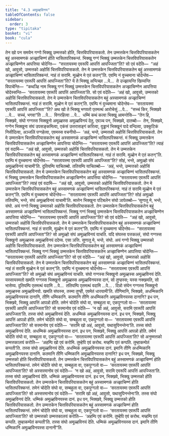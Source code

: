 ```yaml
---
title: "4.3 अमूळ्हविनय"
tableOfContents: false
sidebar:
  order: 3
type: "tipitaka"
basket: "vi"
book: "cula"
---
```



<DynamicBreadcrumb />

<Division number="196" book="cula">

<Paragraph number="827" book="cula">
तेन खो पन समयेन गग्गो भिक्खु उम्मत्तको होति, चित्तविपरियासकतो. तेन उम्मत्तकेन चित्तविपरियासकतेन बहुं अस्सामणकं अज्झाचिण्णं होति भासितपरिक्कन्तं. भिक्खू गग्गं भिक्खुं उम्मत्तकेन चित्तविपरियासकतेन अज्झाचिण्णेन आपत्तिया चोदेन्ति—  “सरतायस्मा एवरूपिं आपत्तिं आपज्जिता”ति? सो एवं वदेति—  “अहं खो, आवुसो, उम्मत्तको अहोसिं चित्तविपरियासकतो. तेन मे उम्मत्तकेन चित्तविपरियासकतेन बहुं अस्सामणकं अज्झाचिण्णं भासितपरिक्कन्तं. नाहं तं सरामि. मूळ्हेन मे एतं कतन्”ति. एवम्पि नं वुच्चमाना चोदेन्तेव—  “सरतायस्मा एवरूपिं आपत्तिं आपज्जिता”ति? ये ते भिक्खू अप्पिच्छा …पे…  ते उज्झायन्ति खिय्यन्ति विपाचेन्ति—  “कथञ्हि नाम भिक्खू गग्गं भिक्खुं उम्मत्तकेन चित्तविपरियासकतेन अज्झाचिण्णेन आपत्तिया चोदेस्सन्ति—  ‘सरतायस्मा एवरूपिं आपत्तिं आपज्जिता’ति. सो एवं वदेति—  ‘अहं खो, आवुसो, उम्मत्तको अहोसिं चित्तविपरियासकतो. तेन मे उम्मत्तकेन चित्तविपरियासकतेन बहुं अस्सामणकं अज्झाचिण्णं भासितपरिक्कन्तं. नाहं तं सरामि. मूळ्हेन मे एतं कतन्’ति. एवम्पि नं वुच्चमाना चोदेन्तेव—  ‘सरतायस्मा एवरूपिं आपत्तिं आपज्जिता’”ति? अथ खो ते भिक्खू भगवतो एतमत्थं आरोचेसुं …पे…  “सच्चं किर, भिक्खवे …पे…  सच्चं, भगवा”ति …पे…  विगरहित्वा …पे…  धम्मिं कथं कत्वा भिक्खू आमन्तेसि—
</Paragraph>

<Paragraph number="828" book="cula">
“तेन हि, भिक्खवे, संघो गग्गस्स भिक्खुनो अमूळ्हस्स अमूळ्हविनयं देतु. एवञ्च पन, भिक्खवे, दातब्बो—  तेन, भिक्खवे, गग्गेन भिक्खुना संघं उपसङ्कमित्वा, एकंसं उत्तरासङ्गं करित्वा, वुड्ढानं भिक्खूनं पादे वन्दित्वा, उक्कुटिकं निसीदित्वा, अञ्जलिं पग्गहेत्वा, एवमस्स वचनीयो—  ‘अहं, भन्ते, उम्मत्तको अहोसिं चित्तविपरियासकतो. तेन मे उम्मत्तकेन चित्तविपरियासकतेन बहुं अस्सामणकं अज्झाचिण्णं भासितपरिक्कन्तं. मं भिक्खू उम्मत्तकेन चित्तविपरियासकतेन अज्झाचिण्णेन आपत्तिया चोदेन्ति—  “सरतायस्मा एवरूपिं आपत्तिं आपज्जिता”ति? त्याहं एवं वदामि—  “अहं खो, आवुसो, उम्मत्तको अहोसिं चित्तविपरियासकतो. तेन मे उम्मत्तकेन चित्तविपरियासकतेन बहुं अस्सामणकं अज्झाचिण्णं भासितपरिक्कन्तं. नाहं तं सरामि. मूळ्हेन मे एतं कतन्”ति. एवम्पि मं वुच्चमाना चोदेन्तेव—  “सरतायस्मा एवरूपिं आपत्तिं आपज्जिता”ति? सोहं, भन्ते, अमूळ्हो संघं अमूळ्हविनयं याचामी’ति. दुतियम्पि याचितब्बो. ततियम्पि याचितब्बो—  ‘अहं, भन्ते, उम्मत्तको अहोसिं चित्तविपरियासकतो. तेन मे उम्मत्तकेन चित्तविपरियासकतेन बहुं अस्सामणकं अज्झाचिण्णं भासितपरिक्कन्तं. मं भिक्खू उम्मत्तकेन चित्तविपरियासकतेन अज्झाचिण्णेन आपत्तिया चोदेन्ति—  “सरतायस्मा एवरूपिं आपत्तिं आपज्जिता”ति? त्याहं एवं वदामि—  “अहं खो, आवुसो, उम्मत्तको अहोसिं चित्तविपरियासकतो. तेन मे उम्मत्तकेन चित्तविपरियासकतेन बहुं अस्सामणकं अज्झाचिण्णं भासितपरिक्कन्तं. नाहं तं सरामि मूळ्हेन मे एतं कतन्”ति. एवम्पि मं वुच्चमाना चोदेन्तेव—  “सरतायस्मा एवरूपिं आपत्तिं आपज्जिता”ति? सोहं अमूळ्हो ततियम्पि, भन्ते, संघं अमूळ्हविनयं याचामी’ति. ब्यत्तेन भिक्खुना पटिबलेन संघो ञापेतब्बो—
</Paragraph>

</Division>
<Division number="197" book="cula">

<Paragraph number="829" book="cula">
‘सुणातु मे, भन्ते, संघो. अयं गग्गो भिक्खु उम्मत्तको अहोसि चित्तविपरियासकतो. तेन उम्मत्तकेन चित्तविपरियासकतेन बहुं अस्सामणकं अज्झाचिण्णं भासितपरिक्कन्तं. भिक्खू गग्गं भिक्खुं उम्मत्तकेन चित्तविपरियासकतेन अज्झाचिण्णेन आपत्तिया चोदेन्ति—  “सरतायस्मा एवरूपिं आपत्तिं आपज्जिता”ति? सो एवं वदेति—  “अहं खो, आवुसो, उम्मत्तको अहोसिं चित्तविपरियासकतो. तेन मे उम्मत्तकेन चित्तविपरियासकतेन बहुं अस्सामणकं अज्झाचिण्णं भासितपरिक्कन्तं. नाहं तं सरामि, मूळ्हेन मे एतं कतन्”ति. एवम्पि नं वुच्चमाना चोदेन्तेव—  “सरतायस्मा एवरूपिं आपत्तिं आपज्जिता”ति? सो अमूळ्हो संघं अमूळ्हविनयं याचति. यदि संघस्स पत्तकल्लं, संघो गग्गस्स भिक्खुनो अमूळ्हस्स अमूळ्हविनयं ददेय्य. एसा ञत्ति.
</Paragraph>

<Paragraph number="830" book="cula">
सुणातु मे, भन्ते, संघो. अयं गग्गो भिक्खु उम्मत्तको अहोसि चित्तविपरियासकतो. तेन उम्मत्तकेन चित्तविपरियासकतेन बहुं अस्सामणकं अज्झाचिण्णं भासितपरिक्कन्तं. भिक्खू गग्गं भिक्खुं उम्मत्तकेन चित्तविपरियासकतेन अज्झाचिण्णेन आपत्तिया चोदेन्ति—  “सरतायस्मा एवरूपिं आपत्तिं आपज्जिता”ति? सो एवं वदेति—  “अहं खो, आवुसो, उम्मत्तको अहोसिं चित्तविपरियासकतो. तेन मे उम्मत्तकेन चित्तविपरियासकतेन बहुं अस्सामणकं अज्झाचिण्णं भासितपरिक्कन्तं. नाहं तं सरामि मूळ्हेन मे एतं कतन्”ति. एवम्पि नं वुच्चमाना चोदेन्तेव—  “सरतायस्मा एवरूपिं आपत्तिं आपज्जिता”ति? सो अमूळ्हो संघं अमूळ्हविनयं याचति. संघो गग्गस्स भिक्खुनो अमूळ्हस्स अमूळ्हविनयं देति. यस्सायस्मतो खमति गग्गस्स भिक्खुनो अमूळ्हस्स अमूळ्हविनयस्स दानं, सो तुण्हस्स; यस्स नक्खमति, सो भासेय्य.
</Paragraph>

<Paragraph number="831" book="cula">
दुतियम्पि एतमत्थं वदामि …पे…  ततियम्पि एतमत्थं वदामि …पे… .
</Paragraph>

<Paragraph number="832" book="cula">
दिन्नो संघेन गग्गस्स भिक्खुनो अमूळ्हस्स अमूळ्हविनयो. खमति संघस्स, तस्मा तुण्ही, एवमेतं धारयामी’ति.
</Paragraph>

</Division>
<Division number="198" book="cula">

<Paragraph number="833" book="cula">
तीणिमानि, भिक्खवे, अधम्मिकानि अमूळ्हविनयस्स दानानि, तीणि धम्मिकानि. कतमानि तीणि अधम्मिकानि अमूळ्हविनयस्स दानानि?
</Paragraph>

<Paragraph number="834" book="cula">
इध पन, भिक्खवे, भिक्खु आपत्तिं आपन्नो होति. तमेनं चोदेति संघो वा, सम्बहुला वा, एकपुग्गलो वा—  ‘सरतायस्मा एवरूपिं आपत्तिं आपज्जिता’ति? सो सरमानोव एवं वदेति—  ‘न खो अहं, आवुसो, सरामि एवरूपिं आपत्तिं आपज्जिता’ति. तस्स संघो अमूळ्हविनयं देति. अधम्मिकं अमूळ्हविनयस्स दानं.
</Paragraph>

<Paragraph number="835" book="cula">
इध पन, भिक्खवे, भिक्खु आपत्तिं आपन्नो होति. तमेनं चोदेति संघो वा, सम्बहुला वा, एकपुग्गलो वा—  ‘सरतायस्मा एवरूपिं आपत्तिं आपज्जिता’ति? सो सरमानोव एवं वदेति—  ‘सरामि खो अहं, आवुसो, यथासुपिनन्तेना’ति. तस्स संघो अमूळ्हविनयं देति. अधम्मिकं अमूळ्हविनयस्स दानं.
</Paragraph>

<Paragraph number="836" book="cula">
इध पन, भिक्खवे, भिक्खु आपत्तिं आपन्नो होति. तमेनं चोदेति संघो वा, सम्बहुला वा, एकपुग्गलो वा—  ‘सरतायस्मा एवरूपिं आपत्तिं आपज्जिता’ति? सो अनुम्मत्तको उम्मत्तकालयं करोति—  ‘अहम्पि खो एवं करोमि. तुम्हेपि एवं करोथ. मय्हम्पि एतं कप्पति. तुम्हाकम्पेतं कप्पती’ति. तस्स संघो अमूळ्हविनयं देति. अधम्मिकं अमूळ्हविनयस्स दानं. इमानि तीणि अधम्मिकानि अमूळ्हविनयस्स दानानि.
</Paragraph>

</Division>
<Division number="199" book="cula">

<Paragraph number="837" book="cula">
कतमानि तीणि धम्मिकानि अमूळ्हविनयस्स दानानि?
</Paragraph>

<Paragraph number="838" book="cula">
इध पन, भिक्खवे, भिक्खु उम्मत्तको होति चित्तविपरियासकतो. तेन उम्मत्तकेन चित्तविपरियासकतेन बहुं अस्सामणकं अज्झाचिण्णं होति भासितपरिक्कन्तं. तमेनं चोदेति संघो वा, सम्बहुला वा, एकपुग्गलो वा—  ‘सरतायस्मा एवरूपिं आपत्तिं आपज्जिता’ति? सो अस्सरमानोव एवं वदेति—  ‘न खो अहं, आवुसो, सरामि एवरूपिं आपत्तिं आपज्जिता’ति. तस्स संघो अमूळ्हविनयं देति. धम्मिकं अमूळ्हविनयस्स दानं.
</Paragraph>

<Paragraph number="839" book="cula">
इध पन, भिक्खवे, भिक्खु उम्मत्तको होति चित्तविपरियासकतो. तेन उम्मत्तकेन चित्तविपरियासकतेन बहुं अस्सामणकं अज्झाचिण्णं होति भासितपरिक्कन्तं. तमेनं चोदेति संघो वा, सम्बहुला वा, एकपुग्गलो वा—  ‘सरतायस्मा एवरूपिं आपत्तिं आपज्जिता’ति? सो अस्सरमानोव एवं वदेति—  ‘सरामि खो अहं, आवुसो, यथासुपिनन्तेना’ति. तस्स संघो अमूळ्हविनयं देति. धम्मिकं अमूळ्हविनयस्स दानं.
</Paragraph>

<Paragraph number="840" book="cula">
इध पन, भिक्खवे, भिक्खु उम्मत्तको होति चित्तविपरियासकतो. तेन उम्मत्तकेन चित्तविपरियासकतेन बहुं अस्सामणकं अज्झाचिण्णं होति भासितपरिक्कन्तं. तमेनं चोदेति संघो वा, सम्बहुला वा, एकपुग्गलो वा—  ‘सरतायस्मा एवरूपिं आपत्तिं आपज्जिता’ति? सो उम्मत्तको उम्मत्तकालयं करोति—  ‘अहम्पि एवं करोमि. तुम्हेपि एवं करोथ. मय्हम्पि एतं कप्पति. तुम्हाकम्पेतं कप्पती’ति. तस्स संघो अमूळ्हविनयं देति. धम्मिकं अमूळ्हविनयस्स दानं. इमानि तीणि धम्मिकानि अमूळ्हविनयस्स दानानी”ति.
</Paragraph>
</Division>